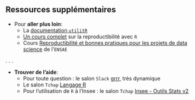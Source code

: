 ## Ressources supplémentaires {.smaller}

- Pour **aller plus loin**:
    - La [documentation `utilitR`](https://book.utilitr.org/)
    - [Un cours complet](https://eliocamp.github.io/reproducibility-with-r/) sur la reproductibilité avec `R`
    - Cours [Reproductibilité et bonnes pratiques pour les projets de data science](https://ensae-reproductibilite.github.io/website/) de l'`ENSAE`

. . .

- **Trouver de l'aide**:
    - Pour toute question : le salon `Slack` [grrr](r-grrr.slack.com), très dynamique
    - Le salon `Tchap` [Langage R](https://tchap.gouv.fr/#/room/#RdIezwNF:agent.finances.tchap.gouv.fr)
    - Pour l'utilisation de `R` à l'Insee : le salon `Tchap` [Insee - Outils Stats v2](https://tchap.gouv.fr/#/room/#InseeOutilsStatsv2wtxSdth:agent.finances.tchap.gouv.fr)
